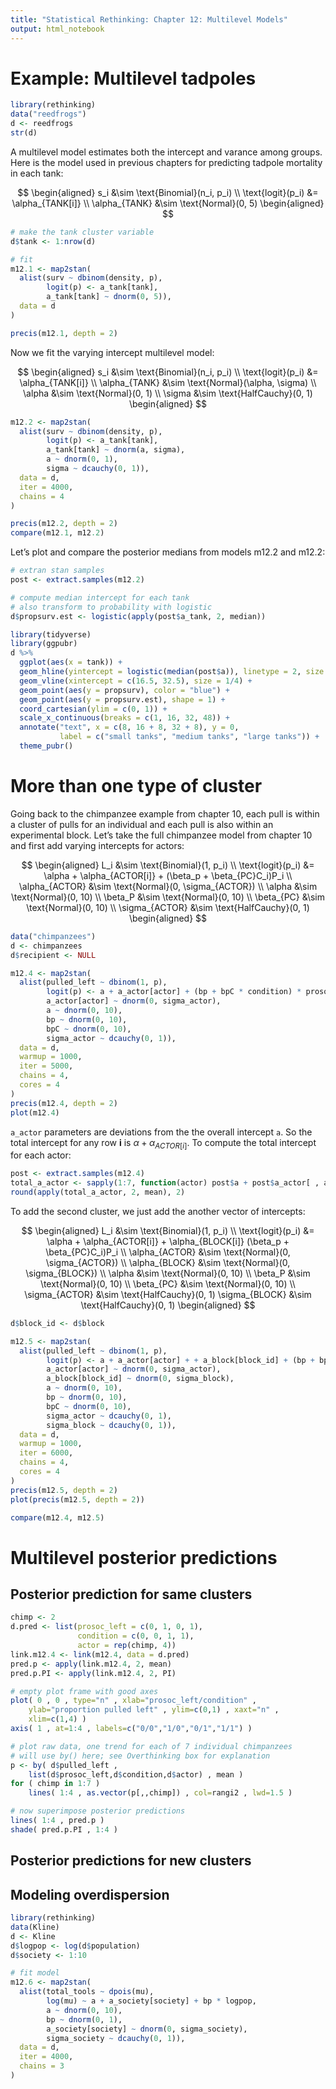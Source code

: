 ```yaml
---
title: "Statistical Rethinking: Chapter 12: Multilevel Models"
output: html_notebook
---
```


# Example: Multilevel tadpoles

```r
library(rethinking)
data("reedfrogs")
d <- reedfrogs
str(d)
```

A multilevel model estimates both the intercept and varance among groups. Here is the model used in previous chapters for predicting tadpole mortality in each tank:

$$
\begin{aligned}
s_i &\sim \text{Binomial}(n_i, p_i) \\
\text{logit}(p_i) &= \alpha_{TANK[i]} \\
\alpha_{TANK} &\sim \text{Normal}(0, 5)
\begin{aligned}
$$

```r
# make the tank cluster variable
d$tank <- 1:nrow(d)

# fit
m12.1 <- map2stan(
  alist(surv ~ dbinom(density, p),
        logit(p) <- a_tank[tank],
        a_tank[tank] ~ dnorm(0, 5)),
  data = d
)

precis(m12.1, depth = 2)
```

Now we fit the varying intercept multilevel model:

$$
\begin{aligned}
s_i &\sim \text{Binomial}(n_i, p_i) \\
\text{logit}(p_i) &= \alpha_{TANK[i]} \\
\alpha_{TANK} &\sim \text{Normal}(\alpha, \sigma) \\
\alpha &\sim \text{Normal}(0, 1) \\
\sigma &\sim \text{HalfCauchy}(0, 1)
\begin{aligned}
$$

```r
m12.2 <- map2stan(
  alist(surv ~ dbinom(density, p),
        logit(p) <- a_tank[tank],
        a_tank[tank] ~ dnorm(a, sigma),
        a ~ dnorm(0, 1),
        sigma ~ dcauchy(0, 1)),
  data = d,
  iter = 4000,
  chains = 4
)

precis(m12.2, depth = 2)
compare(m12.1, m12.2)
```

Let's plot and compare the posterior medians from models m12.2 and m12.2:

```r
# extran stan samples
post <- extract.samples(m12.2)

# compute median intercept for each tank
# also transform to probability with logistic
d$propsurv.est <- logistic(apply(post$a_tank, 2, median))

library(tidyverse)
library(ggpubr)
d %>%
  ggplot(aes(x = tank)) +
  geom_hline(yintercept = logistic(median(post$a)), linetype = 2, size = 1/4) +
  geom_vline(xintercept = c(16.5, 32.5), size = 1/4) +
  geom_point(aes(y = propsurv), color = "blue") +
  geom_point(aes(y = propsurv.est), shape = 1) +
  coord_cartesian(ylim = c(0, 1)) +
  scale_x_continuous(breaks = c(1, 16, 32, 48)) +
  annotate("text", x = c(8, 16 + 8, 32 + 8), y = 0, 
           label = c("small tanks", "medium tanks", "large tanks")) +
  theme_pubr()
```

# More than one type of cluster

Going back to the chimpanzee example from chapter 10, each pull is within a cluster of pulls for an individual and each pull is also within an experimental block. Let's take the full chimpanzee model from chapter 10 and first add varying intercepts for actors:

$$
\begin{aligned}
L_i &\sim \text{Binomial}(1, p_i) \\
\text{logit}(p_i) &= \alpha + \alpha_{ACTOR[i]} + (\beta_p + \beta_{PC}C_i)P_i \\
\alpha_{ACTOR} &\sim \text{Normal}(0, \sigma_{ACTOR}) \\
\alpha &\sim \text{Normal}(0, 10) \\
\beta_P &\sim \text{Normal}(0, 10) \\
\beta_{PC} &\sim \text{Normal}(0, 10) \\
\sigma_{ACTOR} &\sim \text{HalfCauchy}(0, 1)
\begin{aligned}
$$

```r
data("chimpanzees")
d <- chimpanzees
d$recipient <- NULL

m12.4 <- map2stan(
  alist(pulled_left ~ dbinom(1, p),
        logit(p) <- a + a_actor[actor] + (bp + bpC * condition) * prosoc_left,
        a_actor[actor] ~ dnorm(0, sigma_actor),
        a ~ dnorm(0, 10),
        bp ~ dnorm(0, 10),
        bpC ~ dnorm(0, 10),
        sigma_actor ~ dcauchy(0, 1)),
  data = d,
  warmup = 1000,
  iter = 5000,
  chains = 4, 
  cores = 4
)
precis(m12.4, depth = 2)
plot(m12.4)
```

`a_actor` parameters are deviations from the the overall intercept `a`. So the total intercept for any row **i** is $\alpha + \alpha_{ACTOR[i]}$. To compute the total intercept for each actor:

```r
post <- extract.samples(m12.4)
total_a_actor <- sapply(1:7, function(actor) post$a + post$a_actor[ , actor])
round(apply(total_a_actor, 2, mean), 2)
```

To add the second cluster, we just add the another vector of intercepts:

$$
\begin{aligned}
L_i &\sim \text{Binomial}(1, p_i) \\
\text{logit}(p_i) &= \alpha + \alpha_{ACTOR[i]} + \alpha_{BLOCK[i]} (\beta_p + \beta_{PC}C_i)P_i \\
\alpha_{ACTOR} &\sim \text{Normal}(0, \sigma_{ACTOR}) \\
\alpha_{BLOCK} &\sim \text{Normal}(0, \sigma_{BLOCK}) \\
\alpha &\sim \text{Normal}(0, 10) \\
\beta_P &\sim \text{Normal}(0, 10) \\
\beta_{PC} &\sim \text{Normal}(0, 10) \\
\sigma_{ACTOR} &\sim \text{HalfCauchy}(0, 1)
\sigma_{BLOCK} &\sim \text{HalfCauchy}(0, 1)
\begin{aligned}
$$

```r
d$block_id <- d$block

m12.5 <- map2stan(
  alist(pulled_left ~ dbinom(1, p),
        logit(p) <- a + a_actor[actor] + + a_block[block_id] + (bp + bpC * condition) * prosoc_left,
        a_actor[actor] ~ dnorm(0, sigma_actor),
        a_block[block_id] ~ dnorm(0, sigma_block),
        a ~ dnorm(0, 10),
        bp ~ dnorm(0, 10),
        bpC ~ dnorm(0, 10),
        sigma_actor ~ dcauchy(0, 1),
        sigma_block ~ dcauchy(0, 1)),
  data = d,
  warmup = 1000,
  iter = 6000,
  chains = 4, 
  cores = 4
)
precis(m12.5, depth = 2)
plot(precis(m12.5, depth = 2))

compare(m12.4, m12.5)
```

# Multilevel posterior predictions

## Posterior prediction for same clusters

```r
chimp <- 2
d.pred <- list(prosoc_left = c(0, 1, 0, 1),
               condition = c(0, 0, 1, 1),
               actor = rep(chimp, 4))
link.m12.4 <- link(m12.4, data = d.pred)
pred.p <- apply(link.m12.4, 2, mean)
pred.p.PI <- apply(link.m12.4, 2, PI)

# empty plot frame with good axes
plot( 0 , 0 , type="n" , xlab="prosoc_left/condition" ,
    ylab="proportion pulled left" , ylim=c(0,1) , xaxt="n" ,
    xlim=c(1,4) )
axis( 1 , at=1:4 , labels=c("0/0","1/0","0/1","1/1") )

# plot raw data, one trend for each of 7 individual chimpanzees
# will use by() here; see Overthinking box for explanation
p <- by( d$pulled_left ,
    list(d$prosoc_left,d$condition,d$actor) , mean )
for ( chimp in 1:7 )
    lines( 1:4 , as.vector(p[,,chimp]) , col=rangi2 , lwd=1.5 )

# now superimpose posterior predictions
lines( 1:4 , pred.p )
shade( pred.p.PI , 1:4 )
```

## Posterior predictions for new clusters

## Modeling overdispersion

```r
library(rethinking)
data(Kline)
d <- Kline
d$logpop <- log(d$population)
d$society <- 1:10

# fit model
m12.6 <- map2stan(
  alist(total_tools ~ dpois(mu),
        log(mu) ~ a + a_society[society] + bp * logpop,
        a ~ dnorm(0, 10),
        bp ~ dnorm(0, 1),
        a_society[society] ~ dnorm(0, sigma_society),
        sigma_society ~ dcauchy(0, 1)),
  data = d,
  iter = 4000,
  chains = 3
)
```

